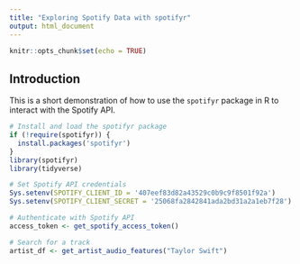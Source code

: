 ```yaml
---
title: "Exploring Spotify Data with spotifyr"
output: html_document
---
```


```r
knitr::opts_chunk$set(echo = TRUE)
```

## Introduction

This is a short demonstration of how to use the `spotifyr` package in R to interact with the Spotify API.

```r
# Install and load the spotifyr package
if (!require(spotifyr)) {
  install.packages('spotifyr')
}
library(spotifyr)
library(tidyverse)
```


```r
# Set Spotify API credentials
Sys.setenv(SPOTIFY_CLIENT_ID = '407eef83d82a43529c0b9c9f8501f92a')
Sys.setenv(SPOTIFY_CLIENT_SECRET = '25068fa2842841ada2bd31a2a1eb7f28')

# Authenticate with Spotify API
access_token <- get_spotify_access_token()
```


```r
# Search for a track
artist_df <- get_artist_audio_features("Taylor Swift")
```


